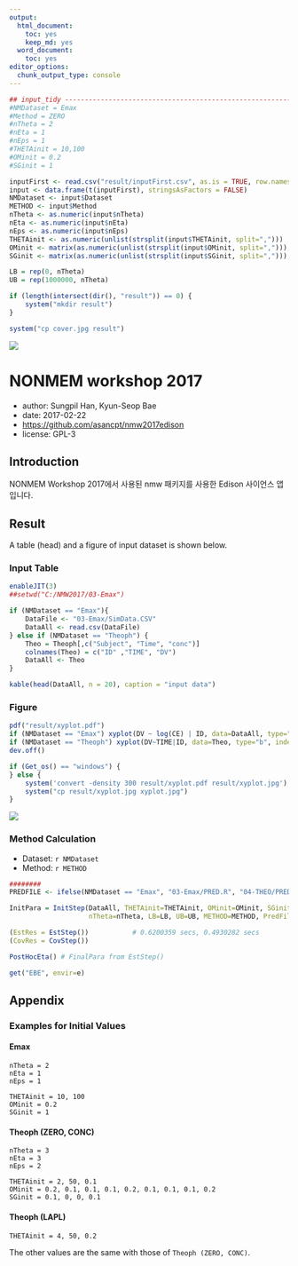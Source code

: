 ```yaml
---
output:
  html_document:
    toc: yes
    keep_md: yes
  word_document:
    toc: yes
editor_options: 
  chunk_output_type: console
---
```


```r
## input_tidy --------------------------------------------------------------
#NMDataset = Emax
#Method = ZERO
#nTheta = 2
#nEta = 1
#nEps = 1
#THETAinit = 10,100
#OMinit = 0.2
#SGinit = 1

inputFirst <- read.csv("result/inputFirst.csv", as.is = TRUE, row.names = 1)
input <- data.frame(t(inputFirst), stringsAsFactors = FALSE)
NMDataset <- input$Dataset
METHOD <- input$Method 
nTheta <- as.numeric(input$nTheta)
nEta <- as.numeric(input$nEta)
nEps <- as.numeric(input$nEps)
THETAinit <- as.numeric(unlist(strsplit(input$THETAinit, split=",")))
OMinit <- matrix(as.numeric(unlist(strsplit(input$OMinit, split=","))), nrow=nEta, ncol=nEta)
SGinit <- matrix(as.numeric(unlist(strsplit(input$SGinit, split=","))), nrow=nEps, ncol=nEps)

LB = rep(0, nTheta)
UB = rep(1000000, nTheta)

if (length(intersect(dir(), "result")) == 0) {
    system("mkdir result")
}

system("cp cover.jpg result")
```

![](cover.jpg)

# NONMEM workshop 2017

- author: Sungpil Han, Kyun-Seop Bae
- date: 2017-02-22
- <https://github.com/asancpt/nmw2017edison>
- license: GPL-3

## Introduction

NONMEM Workshop 2017에서 사용된 nmw 패키지를 사용한 Edison 사이언스 앱입니다.

## Result

A table (head) and a figure of input dataset is shown below.

### Input Table

```r
enableJIT(3)
##setwd("C:/NMW2017/03-Emax")

if (NMDataset == "Emax"){
    DataFile <- "03-Emax/SimData.CSV"
    DataAll <- read.csv(DataFile)
} else if (NMDataset == "Theoph") {
    Theo = Theoph[,c("Subject", "Time", "conc")]
    colnames(Theo) = c("ID" ,"TIME", "DV")
    DataAll <- Theo
}
```

```r
kable(head(DataAll, n = 20), caption = "input data")
```

### Figure

```r
pdf("result/xyplot.pdf")
if (NMDataset == "Emax") xyplot(DV ~ log(CE) | ID, data=DataAll, type="b")
if (NMDataset == "Theoph") xyplot(DV~TIME|ID, data=Theo, type="b", index.cond=list(order(as.numeric(levels(unique(Theo$ID))))))
dev.off()

if (Get_os() == "windows") {
} else {
    system('convert -density 300 result/xyplot.pdf result/xyplot.jpg')
    system("cp result/xyplot.jpg xyplot.jpg")
}
```

![](xyplot.jpg)

### Method Calculation

- Dataset: `r NMDataset`
- Method: `r METHOD`

```r
########
PREDFILE <- ifelse(NMDataset == "Emax", "03-Emax/PRED.R", "04-THEO/PRED.R")

InitPara = InitStep(DataAll, THETAinit=THETAinit, OMinit=OMinit, SGinit=SGinit, 
                    nTheta=nTheta, LB=LB, UB=UB, METHOD=METHOD, PredFile=PREDFILE)

(EstRes = EstStep())           # 0.6200359 secs, 0.4930282 secs
(CovRes = CovStep())

PostHocEta() # FinalPara from EstStep()

get("EBE", envir=e)
```

## Appendix

### Examples for Initial Values

#### Emax
```
nTheta = 2
nEta = 1
nEps = 1

THETAinit = 10, 100
OMinit = 0.2
SGinit = 1
```

#### Theoph (ZERO, CONC)
```
nTheta = 3
nEta = 3
nEps = 2

THETAinit = 2, 50, 0.1
OMinit = 0.2, 0.1, 0.1, 0.1, 0.2, 0.1, 0.1, 0.1, 0.2
SGinit = 0.1, 0, 0, 0.1
```

#### Theoph (LAPL)

```
THETAinit = 4, 50, 0.2
```

The other values are the same with those of `Theoph (ZERO, CONC)`.
